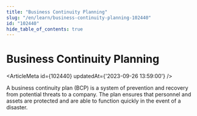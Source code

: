 ```yaml
---
title: "Business Continuity Planning"
slug: "/en/learn/business-continuity-planning-102440"
id: "102440"
hide_table_of_contents: true
---
```



# Business Continuity Planning

<ArticleMeta id={102440} updatedAt={'2023-09-26 13:59:00'} />
<div className='border-solid border-b border-t-0 my-4 border-[var(--ifm-color-gray-300)]' />

A business continuity plan (BCP) is a system of prevention and recovery from potential threats to a company. The plan ensures that personnel and assets are protected and are able to function quickly in the event of a disaster.

